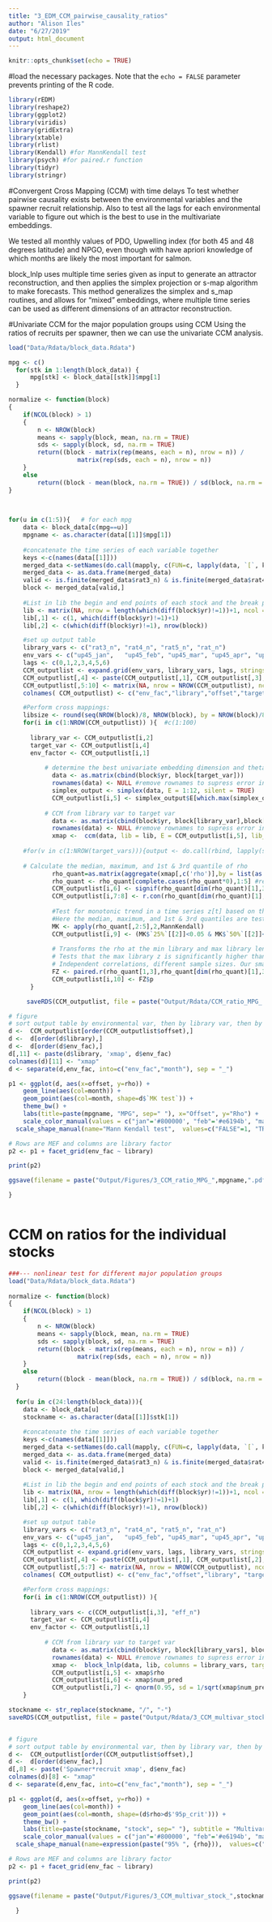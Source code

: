 ```yaml
---
title: "3_EDM_CCM_pairwise_causality_ratios"
author: "Alison Iles"
date: "6/27/2019"
output: html_document
---
```


```r
knitr::opts_chunk$set(echo = TRUE)
```
#load the necessary packages. 
Note that the `echo = FALSE` parameter prevents printing of the R code.

```r
library(rEDM)
library(reshape2)
library(ggplot2)
library(viridis)
library(gridExtra)
library(xtable)
library(rlist)
library(Kendall) #for MannKendall test
library(psych) #for paired.r function
library(tidyr)
library(stringr)
```


#Convergent Cross Mapping (CCM) with time delays
To test whether pairwise causality exists between the environmental variables and the spawner recruit relationship. Also to test all the lags for each environmental variable to figure out which is the best to use in the multivariate embeddings.

We tested all monthly values of PDO, Upwelling index (for both 45 and 48 degrees latitude) and NPGO, even though with have apriori knowledge of which months are likely the most important for salmon. 

block_lnlp uses multiple time series given as input to generate an attractor reconstruction, and then applies the simplex projection or s-map algorithm to make forecasts. This method generalizes the simplex and s_map routines, and allows for "mixed" embeddings, where multiple time series can be used as different dimensions of an attractor reconstruction.


#Univariate CCM for the major population groups using CCM
Using the ratios of recruits per spawner, then we can use the univariate CCM analysis. 

```R
load("Data/Rdata/block_data.Rdata")  

mpg <- c() 
  for(stk in 1:length(block_data)) { 
      mpg[stk] <- block_data[[stk]]$mpg[1]
  } 

normalize <- function(block)
{
    if(NCOL(block) > 1)
    {
        n <- NROW(block)
        means <- sapply(block, mean, na.rm = TRUE)
        sds <- sapply(block, sd, na.rm = TRUE)
        return((block - matrix(rep(means, each = n), nrow = n)) / 
                   matrix(rep(sds, each = n), nrow = n))
    }
    else
        return((block - mean(block, na.rm = TRUE)) / sd(block, na.rm = TRUE))
}
     

 
for(u in c(1:5)){   # for each mpg
    data <- block_data[c(mpg==u)]
    mpgname <- as.character(data[[1]]$mpg[1])
  
    #concatenate the time series of each variable together
    keys <-c(names(data[[1]]))
    merged_data <-setNames(do.call(mapply, c(FUN=c, lapply(data, `[`, keys))), keys)
    merged_data <- as.data.frame(merged_data)
    valid <- is.finite(merged_data$rat3_n) & is.finite(merged_data$rat4_n) & is.finite(merged_data$rat5_n) & is.finite(merged_data$rat_n)
    block <- merged_data[valid,]  
    
    #List in lib the begin and end points of each stock and the break points within stocks
    lib <- matrix(NA, nrow = length(which(diff(block$yr)!=1))+1, ncol = 2)
    lib[,1] <- c(1, which(diff(block$yr)!=1)+1)
    lib[,2] <- c(which(diff(block$yr)!=1), nrow(block))

    #set up output table
    library_vars <- c("rat3_n", "rat4_n", "rat5_n", "rat_n")
    env_vars <- c("up45_jan",	"up45_feb",	"up45_mar",	"up45_apr",	"up45_may",	"up45_jun",	"up45_jul",	"up45_aug",	"up45_sep",	"up45_oct",	"up45_nov",	"up45_dec",	"up48_jan",	"up48_feb",	"up48_mar",	"up48_apr",	"up48_may",	"up48_jun",	"up48_jul",	"up48_aug",	"up48_sep",	"up48_oct",	"up48_nov",	"up48_dec", "pdo_jan",	"pdo_feb",	"pdo_mar",	"pdo_apr",	"pdo_may",	"pdo_jun",	"pdo_jul",	"pdo_aug",	"pdo_sep",	"pdo_oct",	"pdo_nov",	"pdo_dec", "pdo_win", "npgo_jan",	"npgo_feb",	"npgo_mar",	"npgo_apr",	"npgo_may",	"npgo_jun",	"npgo_jul",	"npgo_aug",	"npgo_sep",	"npgo_oct",	"npgo_nov",	"npgo_dec",	"npgo_yr", "Spp.Int_SL.pups", "Spp.Int_SL.males", "Spp.Int_SRKW")
    lags <- c(0,1,2,3,4,5,6)
    CCM_outputlist <- expand.grid(env_vars, library_vars, lags, stringsAsFactors = FALSE) 
    CCM_outputlist[,4] <- paste(CCM_outputlist[,1], CCM_outputlist[,3], sep = "_")
    CCM_outputlist[,5:10] <- matrix(NA, nrow = NROW(CCM_outputlist), ncol = 6)
    colnames( CCM_outputlist) <- c("env_fac","library","offset","target","target E","rho","95%CI lower","95%CI upper","MK test","FZ test")

    #Perform cross mappings:      
    libsize <- round(seq(NROW(block)/8, NROW(block), by = NROW(block)/8))
    for(i in c(1:NROW(CCM_outputlist)) ){  #c(1:100)
    
      library_var <- CCM_outputlist[i,2]
      target_var <- CCM_outputlist[i,4]
      env_factor <- CCM_outputlist[i,1]
      
          # determine the best univariate embedding dimension and theta for the target variables - use time series of environemtnal vars from 1957 to 2009+7(lags)=2016 for ALL lags, so all lags of the same environmental variable have the same E
            data <- as.matrix(cbind(block$yr, block[target_var]))
            rownames(data) <- NULL #remove rownames to supress error in CCM: NAs introduced by coersion
            simplex_output <- simplex(data, E = 1:12, silent = TRUE)
            CCM_outputlist[i,5] <- simplex_output$E[which.max(simplex_output$rho)] #Apply optimal E that maximizes rho to the following CCM...
    
          # CCM from library var to target var   
            data <- as.matrix(cbind(block$yr, block[library_var],block[target_var]))
            rownames(data) <- NULL #remove rownames to supress error in CCM: NAs introduced by coersion
            xmap <-  ccm(data, lib = lib, E = CCM_outputlist[i,5], lib_column = library_var, target_column = target_var, lib_sizes = libsize, silent = TRUE)
    
    #for(v in c(1:NROW(target_vars))){output <- do.call(rbind, lapply(seq_len(NCOL(target_vars)), function(l) {block_lnlp(block, lib, columns = library_vars, target_column = target_vars[v,l], method = c("simplex"), tp = 0, silent = TRUE)}
                
    # Calculate the median, maximum, and 1st & 3rd quantile of rho
            rho_quant=as.matrix(aggregate(xmap[,c('rho')],by = list(as.factor(xmap$lib_size)), quantile, na.rm = TRUE)[,'x'])
            rho_quant <- rho_quant[complete.cases(rho_quant*0),1:5] #removes rows with inf values
            CCM_outputlist[i,6] <- signif(rho_quant[dim(rho_quant)[1],3],2) #save the cross map skill at max library size (50th percentile)
            CCM_outputlist[i,7:8] <- r.con(rho_quant[dim(rho_quant)[1],3], libsize[dim(rho_quant)[1]], p=.95, twotailed=FALSE) # Test if rho is significantly different from 0 at p=0.05 level (done for Sockey in Ye et al. 2015)
            
            #Test for monotonic trend in a time series z[t] based on the Kendall rank correlation of z[t] and t. 
            #Here the median, maximum, and 1st & 3rd quantiles are tested, all need to be <0.05.
            MK <- apply(rho_quant[,2:5],2,MannKendall) 
            CCM_outputlist[i,9] <- (MK$`25%`[[2]]<0.05 & MK$`50%`[[2]]<0.05 & MK$`75%`[[2]]<0.05 & MK$`100%`[[2]]<0.05)
            
            # Transforms the rho at the min library and max library length to a normally distributed Fisher's z value
            # Tests that the max library z is significantly higher than the begining. 
            # Independent correlations, different sample sizes. Our small sample sizes are a disadvantage here.
            FZ <- paired.r(rho_quant[1,3],rho_quant[dim(rho_quant)[1],3], NULL, libsize[1], libsize[dim(rho_quant)[1]], twotailed=FALSE)
            CCM_outputlist[i,10] <- FZ$p
      }

     saveRDS(CCM_outputlist, file = paste("Output/Rdata/CCM_ratio_MPG_ ",mpgname,".RDS", sep = ""), compress = FALSE)

# figure
# sort output table by environmental var, then by library var, then by lag
d <-  CCM_outputlist[order(CCM_outputlist$offset),]
d <-  d[order(d$library),]
d <-  d[order(d$env_fac),]
d[,11] <- paste(d$library, 'xmap', d$env_fac)
colnames(d)[11] <- "xmap"
d <- separate(d,env_fac, into=c("env_fac","month"), sep = "_")

p1 <- ggplot(d, aes(x=offset, y=rho)) +
    geom_line(aes(col=month)) +
    geom_point(aes(col=month, shape=d$`MK test`)) +
    theme_bw() + 
    labs(title=paste(mpgname, "MPG", sep=" "), x="Offset", y="Rho") +  
    scale_color_manual(values = c("jan"='#800000', "feb"='#e6194b', "mar"='#f58231', "apr"='#ffe119', "may"='#bfef45', "jun"='#3cb44b', "jul"='#469990', "aug"='#42d4f4', "sep"='#4363d8', "oct"='#000075', "nov"='#911eb4', "dec"='#f032e6', "win"='#a9a9a9', "yr"='#a9a9a9', "SL.pups"='pink', "SL.males"='chocolate', "SRKW"='#000000'), name="Time series", breaks = c("jan", "feb", "mar", "apr", "may", "jun", "jul", "aug", "sep", "oct", "nov", "dec", "win", "yr", "SL.pups", "SL.males", "SRKW"), labels = c("Jan", "Feb", "Mar", "Apr", "May", "Jun", "Jul", "Aug", "Sep", "Oct", "Nov", "Dec", "PDO window", "NPGO year","Sea lion pups", "Sea lion males", "SRKW")) +
  scale_shape_manual(name="Mann Kendall test",  values=c("FALSE"=1, "TRUE"=16),  breaks = c("TRUE", "FALSE"),labels = c("True", "False"))

# Rows are MEF and columns are library factor
p2 <- p1 + facet_grid(env_fac ~ library)  

print(p2)

ggsave(filename = paste("Output/Figures/3_CCM_ratio_MPG_",mpgname,".pdf", sep = ""), plot = p2, width = 7, height = 9.5, units = "in")  # saves the last plot

}



```


# CCM on ratios for the individual stocks

```r
###--- nonlinear test for different major population groups
load("Data/Rdata/block_data.Rdata")  
  
normalize <- function(block)
{
    if(NCOL(block) > 1)
    {
        n <- NROW(block)
        means <- sapply(block, mean, na.rm = TRUE)
        sds <- sapply(block, sd, na.rm = TRUE)
        return((block - matrix(rep(means, each = n), nrow = n)) / 
                   matrix(rep(sds, each = n), nrow = n))
    }
    else
        return((block - mean(block, na.rm = TRUE)) / sd(block, na.rm = TRUE))
  }
  
  for(u in c(24:length(block_data))){
    data <- block_data[u]
    stockname <- as.character(data[[1]]$stk[1])
  
    #concatenate the time series of each variable together
    keys <-c(names(data[[1]]))
    merged_data <-setNames(do.call(mapply, c(FUN=c, lapply(data, `[`, keys))), keys)
    merged_data <- as.data.frame(merged_data)
    valid <- is.finite(merged_data$rat3_n) & is.finite(merged_data$rat4_n) & is.finite(merged_data$rat5_n) & is.finite(merged_data$rat_n)
    block <- merged_data[valid,]  
    
    #List in lib the begin and end points of each stock and the break points within stocks
    lib <- matrix(NA, nrow = length(which(diff(block$yr)!=1))+1, ncol = 2)
    lib[,1] <- c(1, which(diff(block$yr)!=1)+1)
    lib[,2] <- c(which(diff(block$yr)!=1), nrow(block))

    #set up output table
    library_vars <- c("rat3_n", "rat4_n", "rat5_n", "rat_n")
    env_vars <- c("up45_jan",	"up45_feb",	"up45_mar",	"up45_apr",	"up45_may",	"up45_jun",	"up45_jul",	"up45_aug",	"up45_sep",	"up45_oct",	"up45_nov",	"up45_dec",	"up48_jan",	"up48_feb",	"up48_mar",	"up48_apr",	"up48_may",	"up48_jun",	"up48_jul",	"up48_aug",	"up48_sep",	"up48_oct",	"up48_nov",	"up48_dec", "pdo_jan",	"pdo_feb",	"pdo_mar",	"pdo_apr",	"pdo_may",	"pdo_jun",	"pdo_jul",	"pdo_aug",	"pdo_sep",	"pdo_oct",	"pdo_nov",	"pdo_dec", "pdo_win", "npgo_jan",	"npgo_feb",	"npgo_mar",	"npgo_apr",	"npgo_may",	"npgo_jun",	"npgo_jul",	"npgo_aug",	"npgo_sep",	"npgo_oct",	"npgo_nov",	"npgo_dec",	"npgo_yr", "Spp.Int_SL.pups", "Spp.Int_SL.males", "Spp.Int_SRKW")
    lags <- c(0,1,2,3,4,5,6)
    CCM_outputlist <- expand.grid(env_vars, lags, library_vars, stringsAsFactors = FALSE) 
    CCM_outputlist[,4] <- paste(CCM_outputlist[,1], CCM_outputlist[,2], sep = "_")
    CCM_outputlist[,5:7] <- matrix(NA, nrow = NROW(CCM_outputlist), ncol = 6)
    colnames( CCM_outputlist) <- c("env_fac","offset","library", "target","rho", "N", "95p_crit")

    #Perform cross mappings:      
    for(i in c(1:NROW(CCM_outputlist)) ){  
    
      library_vars <- c(CCM_outputlist[i,3], "eff_n")
      target_var <- CCM_outputlist[i,4]
      env_factor <- CCM_outputlist[i,1]
      
          # CCM from library var to target var   
            data <- as.matrix(cbind(block$yr, block[library_vars], block[target_var]))
            rownames(data) <- NULL #remove rownames to supress error in CCM: NAs introduced by coersion
            xmap <-  block_lnlp(data, lib, columns = library_vars, target_column = target_var, method = c("simplex"), tp = 0, silent = TRUE)
            CCM_outputlist[i,5] <- xmap$rho
            CCM_outputlist[i,6] <- xmap$num_pred
            CCM_outputlist[i,7] <- qnorm(0.95, sd = 1/sqrt(xmap$num_pred - 3)) #qnorm is used to look up percentiles of the standard normal distribution. The 0.95 quantile is the 95th percentile. qnorm produces the boundary value that the rho needs to be greater than. 
    }

stockname <- str_replace(stockname, "/", "-")    
saveRDS(CCM_outputlist, file = paste("Output/Rdata/3_CCM_multivar_stock_",stockname,".RDS", sep = ""), compress = FALSE)


# figure
# sort output table by environmental var, then by library var, then by lag
d <-  CCM_outputlist[order(CCM_outputlist$offset),]
d <-  d[order(d$env_fac),]
d[,8] <- paste('Spawner*recruit xmap', d$env_fac)
colnames(d)[8] <- "xmap"
d <- separate(d,env_fac, into=c("env_fac","month"), sep = "_")

p1 <- ggplot(d, aes(x=offset, y=rho)) +
    geom_line(aes(col=month)) +
    geom_point(aes(col=month, shape=(d$rho>d$'95p_crit'))) +
    theme_bw() + 
    labs(title=paste(stockname, "stock", sep=" "), subtitle = "Multivariate CCM with spawners included in the attractor reconstruction", x="Environmental variable offset, year", y=expression(paste("Cross-mapping correlation, ", {rho}))) +  
    scale_color_manual(values = c("jan"='#800000', "feb"='#e6194b', "mar"='#f58231', "apr"='#ffe119', "may"='#bfef45', "jun"='#3cb44b', "jul"='#469990', "aug"='#42d4f4', "sep"='#4363d8', "oct"='#000075', "nov"='#911eb4', "dec"='#f032e6', "yr"='#a9a9a9', "win"='#a9a9a9', "SL.pups"='pink', "SL.males"='chocolate', "SRKW"='#000000'), name="Time series", breaks = c("jan", "feb", "mar", "apr", "may", "jun", "jul", "aug", "sep", "oct", "nov", "dec", "yr", "win", "SL.pups", "SL.males", "SRKW"), labels = c("Jan", "Feb", "Mar", "Apr", "May", "Jun", "Jul", "Aug", "Sep", "Oct", "Nov", "Dec", "NPGO year", "PDO window","Sea lion pups", "Sea lion males", "SRKW")) +
  scale_shape_manual(name=expression(paste("95% ", {rho})),  values=c("FALSE"=1, "TRUE"=16),  breaks = c("TRUE", "FALSE"),labels = c("True", "False"))

# Rows are MEF and columns are library factor
p2 <- p1 + facet_grid(env_fac ~ library)  

print(p2)

ggsave(filename = paste("Output/Figures/3_CCM_multivar_stock_",stockname,".pdf", sep = ""), plot = p2, width = 7, height = 9.5, units = "in")  # saves the last plot

  }
 
```
